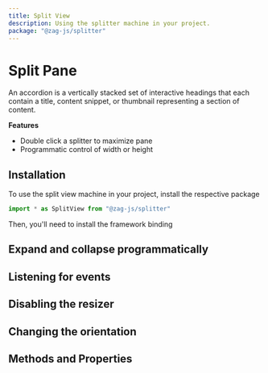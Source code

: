 ```yaml
---
title: Split View
description: Using the splitter machine in your project.
package: "@zag-js/splitter"
---
```


# Split Pane

An accordion is a vertically stacked set of interactive headings that each
contain a title, content snippet, or thumbnail representing a section of
content.

<Resources pkg="@zag-js/splitter" />

**Features**

- Double click a splitter to maximize pane
- Programmatic control of width or height

## Installation

To use the split view machine in your project, install the respective package

```jsx
import * as SplitView from "@zag-js/splitter"
```

Then, you'll need to install the framework binding

<CodeSnippet id="splitter/installation.mdx" />

## Expand and collapse programmatically

## Listening for events

## Disabling the resizer

## Changing the orientation

## Methods and Properties

<ApiTable name="splitter" />
